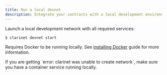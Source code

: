 ```yaml
---
title: Run a local devnet
description: Integrate your contracts with a local development environment.
---
```


Launch a local development network with all required services:

```terminal
$ clarinet devnet start
```

Requires Docker to be running locally. See [installing Docker](/guides/install-docker) guide for more information.

<Callout title="Common errors" type="warn">
  <p>If you are getting `error: clarinet was unable to create network`, make sure you have a container service running locally.</p>
</Callout>